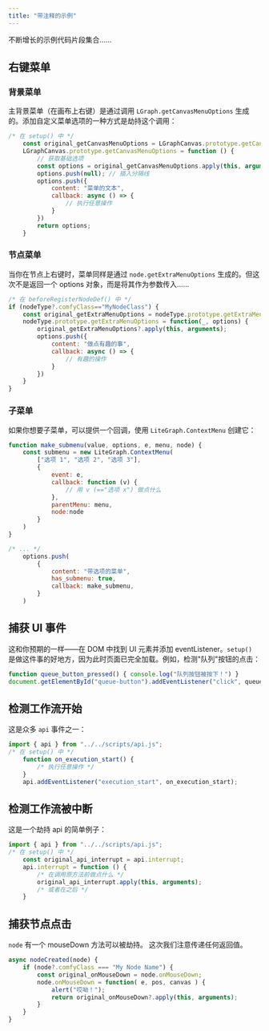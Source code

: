 ```yaml
---
title: "带注释的示例"
---
```


不断增长的示例代码片段集合……

## 右键菜单

### 背景菜单

主背景菜单（在画布上右键）是通过调用 `LGraph.getCanvasMenuOptions` 生成的。添加自定义菜单选项的一种方式是劫持这个调用：

```Javascript
/* 在 setup() 中 */
    const original_getCanvasMenuOptions = LGraphCanvas.prototype.getCanvasMenuOptions;
    LGraphCanvas.prototype.getCanvasMenuOptions = function () {
        // 获取基础选项
        const options = original_getCanvasMenuOptions.apply(this, arguments);
        options.push(null); // 插入分隔线
        options.push({
            content: "菜单的文本",
            callback: async () => {
                // 执行任意操作
            }
        })
        return options;
    }
```

### 节点菜单

当你在节点上右键时，菜单同样是通过 `node.getExtraMenuOptions` 生成的。但这次不是返回一个 options 对象，而是将其作为参数传入……

```javascript
/* 在 beforeRegisterNodeDef() 中 */
if (nodeType?.comfyClass=="MyNodeClass") { 
    const original_getExtraMenuOptions = nodeType.prototype.getExtraMenuOptions;
    nodeType.prototype.getExtraMenuOptions = function(_, options) {
        original_getExtraMenuOptions?.apply(this, arguments);
        options.push({
            content: "做点有趣的事",
            callback: async () => {
                // 有趣的操作
            }
        })
    }   
}
```

### 子菜单

如果你想要子菜单，可以提供一个回调，使用 `LiteGraph.ContextMenu` 创建它：

```javascript
function make_submenu(value, options, e, menu, node) {
    const submenu = new LiteGraph.ContextMenu(
        ["选项 1", "选项 2", "选项 3"],
        { 
            event: e, 
            callback: function (v) { 
                // 用 v (=="选项 x") 做点什么
            }, 
            parentMenu: menu, 
            node:node
        }
    )
}

/* ... */
    options.push(
        {
            content: "带选项的菜单",
            has_submenu: true,
            callback: make_submenu,
        }
    )
```

## 捕获 UI 事件

这和你预期的一样——在 DOM 中找到 UI 元素并添加 eventListener。`setup()` 是做这件事的好地方，因为此时页面已完全加载。例如，检测"队列"按钮的点击：

```Javascript
function queue_button_pressed() { console.log("队列按钮被按下！") }
document.getElementById("queue-button").addEventListener("click", queue_button_pressed);
```

## 检测工作流开始

这是众多 `api` 事件之一：

```javascript
import { api } from "../../scripts/api.js";
/* 在 setup() 中 */
    function on_execution_start() { 
        /* 执行任意操作 */
    }
    api.addEventListener("execution_start", on_execution_start);
```

## 检测工作流被中断

这是一个劫持 api 的简单例子：

```Javascript
import { api } from "../../scripts/api.js";
/* 在 setup() 中 */
    const original_api_interrupt = api.interrupt;
    api.interrupt = function () {
        /* 在调用原方法前做点什么 */
        original_api_interrupt.apply(this, arguments);
        /* 或者在之后 */
    }
```

## 捕获节点点击

`node` 有一个 mouseDown 方法可以被劫持。
这次我们注意传递任何返回值。

```javascript
async nodeCreated(node) {
    if (node?.comfyClass === "My Node Name") {
        const original_onMouseDown = node.onMouseDown;
        node.onMouseDown = function( e, pos, canvas ) {
            alert("哎呦！");
            return original_onMouseDown?.apply(this, arguments);
        }        
    }
}
```
